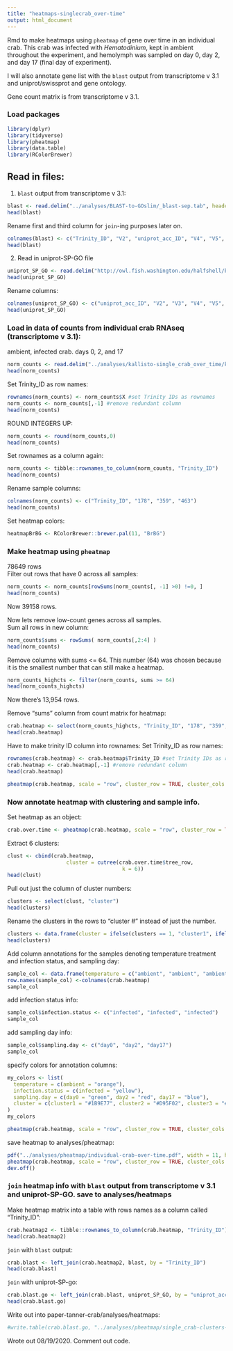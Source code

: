 ```yaml
---
title: "heatmaps-singlecrab_over-time"
output: html_document
---
```

Rmd to make heatmaps using `pheatmap` of gene over time in an individual crab. This crab was infected with _Hematodinium_, kept in ambient throughout the experiment, and hemolymph was sampled on day 0, day 2, and day 17 (final day of experiment). 

I will also annotate gene list with the `blast` output from transcriptome v 3.1 and uniprot/swissprot and gene ontology. 

Gene count matrix is from transcriptome v 3.1. 

### Load packages
```r
library(dplyr)
library(tidyverse)
library(pheatmap)
library(data.table)
library(RColorBrewer)
```

## Read in files: 

1. `blast` output from transcriptome v 3.1:
```r
blast <- read.delim("../analyses/BLAST-to-GOslim/_blast-sep.tab", header = FALSE)
head(blast)
```

Rename first and third column for `join`-ing purposes later on. 
```r
colnames(blast) <- c("Trinity_ID", "V2", "uniprot_acc_ID", "V4", "V5", "V6", "V7", "V8", "V9", "V10", "V11", "V12", "V13", "V14")
head(blast)
```

2. Read in uniprot-SP-GO file
```r
uniprot_SP_GO <- read.delim("http://owl.fish.washington.edu/halfshell/bu-alanine-wd/17-07-20/uniprot-SP-GO.sorted", sep = '\t', header = FALSE)
head(uniprot_SP_GO)
```

Rename columns:
```r
colnames(uniprot_SP_GO) <- c("uniprot_acc_ID", "V2", "V3", "V4", "V5", "V6", "V7", "V8", "V9", "V10", "V11", "V12")
head(uniprot_SP_GO)
```

### Load in data of counts from individual crab RNAseq (transcriptome v 3.1): 

ambient, infected crab. days 0, 2, and 17
```r
norm_counts <- read.delim("../analyses/kallisto-single_crab_over_time/kallisto-single-crab.isoform.counts.matrix")
head(norm_counts)
```

Set Trinity_ID as row names:
```r
rownames(norm_counts) <- norm_counts$X #set Trinity IDs as rownames
norm_counts <- norm_counts[,-1] #remove redundant column
head(norm_counts)
```

ROUND INTEGERS UP:
```r
norm_counts <- round(norm_counts,0)
head(norm_counts)
```

Set rownames as a column again:     
```r
norm_counts <- tibble::rownames_to_column(norm_counts, "Trinity_ID")
head(norm_counts)
```

Rename sample columns: 
```r
colnames(norm_counts) <- c("Trinity_ID", "178", "359", "463")
head(norm_counts)
```

Set heatmap colors:
```r
heatmapBrBG <- RColorBrewer::brewer.pal(11, "BrBG")
```

### Make heatmap using `pheatmap`
78649 rows      
Filter out rows that have 0 across all samples:
```r
norm_counts <- norm_counts[rowSums(norm_counts[, -1] >0) !=0, ]
head(norm_counts)
```
Now 39158 rows.    

Now lets remove low-count genes across all samples.        
Sum all rows in new column:            
```r
norm_counts$sums <- rowSums( norm_counts[,2:4] )
head(norm_counts)
```

Remove columns with sums <= 64. This number (64) was chosen because it is the smallest number that can still make a heatmap. 
```r
norm_counts_highcts <- filter(norm_counts, sums >= 64)
head(norm_counts_highcts)
```
Now there's 13,954 rows. 

Remove "sums" column from count matrix for heatmap:      
```r
crab.heatmap <- select(norm_counts_highcts, "Trinity_ID", "178", "359", "463")
head(crab.heatmap)
```

Have to make trinity ID column into rownames:
Set Trinity_ID as row names:
```r
rownames(crab.heatmap) <- crab.heatmap$Trinity_ID #set Trinity IDs as rownames
crab.heatmap <- crab.heatmap[,-1] #remove redundant column
head(crab.heatmap)
```

```r
pheatmap(crab.heatmap, scale = "row", cluster_row = TRUE, cluster_cols = FALSE, clustering_distance_rows = "euclidean", clustering_method = "average", show_rownames = FALSE, show_colnames = TRUE, treeheight_col = 80, legend = TRUE, color = heatmapBrBG, fontsize_col = 12, fontsize_row = 12)
```

### Now annotate heatmap with clustering and sample info. 

Set heatmap as an object:
```r
crab.over.time <- pheatmap(crab.heatmap, scale = "row", cluster_row = TRUE, cluster_cols = FALSE, clustering_distance_rows = "euclidean", clustering_method = "average", show_rownames = FALSE, show_colnames = TRUE, treeheight_col = 80, legend = TRUE, color = heatmapBrBG, fontsize_col = 12, fontsize_row = 12)
```

Extract 6 clusters:
```r
clust <- cbind(crab.heatmap,
                   cluster = cutree(crab.over.time$tree_row,
                                     k = 6))
head(clust)
```

Pull out just the column of cluster numbers:
```r
clusters <- select(clust, "cluster")
head(clusters)
```

Rename the clusters in the rows to "cluster #" instead of just the number. 
```r
clusters <- data.frame(cluster = ifelse(clusters == 1, "cluster1", ifelse(clusters == 2, "cluster2", ifelse(clusters == 3, "cluster3", ifelse(clusters == 4, "cluster4", ifelse(clusters == 5, "cluster5", "cluster6"))))))
head(clusters)
```

Add column annotations for the samples denoting temperature treatment and infection status, and sampling day:
```r
sample_col <- data.frame(temperature = c("ambient", "ambient", "ambient"))
row.names(sample_col) <-colnames(crab.heatmap)
sample_col
```

add infection status info:
```r
sample_col$infection.status <- c("infected", "infected", "infected")
sample_col
```

add sampling day info:
```r
sample_col$sampling.day <- c("day0", "day2", "day17")
sample_col
```

specify colors for annotation columns:
```r
my_colors <- list(
  temperature = c(ambient = "orange"),
  infection.status = c(infected = "yellow"),
  sampling.day = c(day0 = "green", day2 = "red", day17 = "blue"),
  cluster = c(cluster1 = "#1B9E77", cluster2 = "#D95F02", cluster3 = "#7570B3", cluster4 = "#E7298A", cluster5 = "#cc4ee0", cluster6 = "#82ed82")
)
my_colors
```


```r
pheatmap(crab.heatmap, scale = "row", cluster_row = TRUE, cluster_cols = FALSE, clustering_distance_rows = "euclidean", clustering_method = "average", annotation_colors = my_colors, annotation_row = clusters, annotation_col = sample_col, show_rownames = FALSE, show_colnames = TRUE, treeheight_col = 200, legend = TRUE, color = heatmapBrBG, fontsize_col = 12, fontsize_row = 12)
```

save heatmap to analyses/pheatmap:
```r
pdf("../analyses/pheatmap/individual-crab-over-time.pdf", width = 11, height = 8.5)
pheatmap(crab.heatmap, scale = "row", cluster_row = TRUE, cluster_cols = FALSE, clustering_distance_rows = "euclidean", clustering_method = "average", annotation_colors = my_colors, annotation_row = clusters, annotation_col = sample_col, show_rownames = FALSE, show_colnames = TRUE, treeheight_col = 80, legend = TRUE, color = heatmapBrBG, fontsize_col = 12, fontsize_row = 12)
dev.off()
```


### `join` heatmap info with `blast` output from transcriptome v 3.1 and uniprot-SP-GO. save to analyses/heatmaps

Make heatmap matrix into a table with rows names as a column called "Trinity_ID":
```r
crab.heatmap2 <- tibble::rownames_to_column(crab.heatmap, "Trinity_ID")
head(crab.heatmap2)
```

`join` with `blast` output:
```r
crab.blast <- left_join(crab.heatmap2, blast, by = "Trinity_ID")
head(crab.blast)
```

`join` with uniprot-SP-go:
```r
crab.blast.go <- left_join(crab.blast, uniprot_SP_GO, by = "uniprot_acc_ID")
head(crab.blast.go)
```

Write out into paper-tanner-crab/analyses/heatmaps:
```r
#write.table(crab.blast.go, "../analyses/pheatmap/single_crab-clusters-blast-GO.tab", sep = '\t', quote = FALSE, row.names = FALSE)
```
Wrote out 08/19/2020. Comment out code. 




